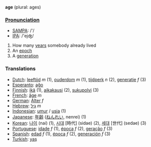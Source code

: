 '''age''' (plural: ages)

===[[Pronunciation]]===
*[[w:SAMPA|SAMPA]]: /'/
*[[w:IPA|IPA]]: /'ejʤ/

#How many [[year]]s somebody already lived
#An [[epoch]]
#A [[generation]]

===Translations===

*[[Dutch]]: [[leeftijd]] ''m'' (1), [[ouderdom]] ''m'' (1), [[tijdperk]] ''n'' (2), [[generatie]] ''f'' (3)
*[[Esperanto]]: [[aĝo]]
*[[Finnish]]: [[ikä]] (1), [[aikakausi]] (2), [[sukupolvi]] (3)
*[[French]]: [[âge]] ''m''
*[[German]]: [[Alter]] ''f''
*[[Hebrew]]: [[גיל]] ''m''
*[[Indonesian]]: [[umur]] / [[usia]] (1)
*[[Japanese]]: [[年齢]] ([[ねんれい]], nenrei) (1)
*[[Korean]]: [[나이]] (nai) (1), [[시대]] [時代] (sidae) (2), [[세대]] [世代] (sedae) (3)
*[[Portuguese]]: [[idade]] ''f'' (1), [[época]] ''f'' (2), [[geração]] ''f'' (3)
*[[Spanish]]: [[edad]] ''f'' (1), [[época]] ''f'' (2), [[generación]] ''f'' (3)
*[[Turkish]]: [[yaş]]
